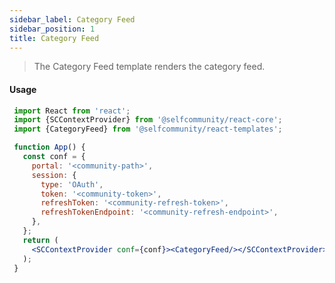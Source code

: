 ```yaml
---
sidebar_label: Category Feed
sidebar_position: 1
title: Category Feed
---
```


> The Category Feed template renders the category feed.



<Logged><CategoryFeed categoryId={3}/></Logged>

#### Usage

```jsx
 import React from 'react';
 import {SCContextProvider} from '@selfcommunity/react-core';
 import {CategoryFeed} from '@selfcommunity/react-templates';

 function App() {
   const conf = {
     portal: '<community-path>',
     session: {
       type: 'OAuth',
       token: '<community-token>',
       refreshToken: '<community-refresh-token>',
       refreshTokenEndpoint: '<community-refresh-endpoint>',
     },
   };
   return (
     <SCContextProvider conf={conf}><CategoryFeed/></SCContextProvider>
   );
 }
```
